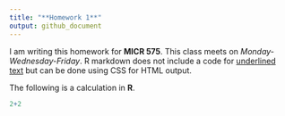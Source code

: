 ```yaml
---
title: "**Homework 1**"
output: github_document
---
```


I am writing this homework for **MICR 575**. This class meets on *Monday-Wednesday-Friday*. R markdown does not include a code for <span style="text-decoration:underline">underlined text</span> but can be done using CSS for HTML output. 

The following is a calculation in **R**.
```r
2+2
```
